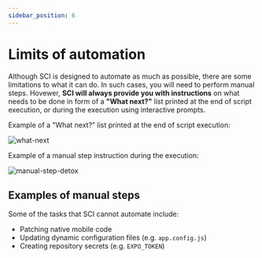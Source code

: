 ```yaml
---
sidebar_position: 6
---
```


# Limits of automation

Although SCI is designed to automate as much as possible, there are some limitations to what it can do. In such cases, you will need to perform manual steps.
Hovewer, **SCI will always provide you with instructions** on what needs to be done
in form of a **"What next?"** list printed at the end of script execution, or during the
execution using interactive prompts.

Example of a "What next?" list printed at the end of script execution:

![what-next](/img/introduction/what_next.png)

Example of a manual step instruction during the execution:

![manual-step-detox](/img/introduction/manual_step_detox.png)

## Examples of manual steps

Some of the tasks that SCI cannot automate include:

- Patching native mobile code
- Updating dynamic configuration files (e.g. `app.config.js`)
- Creating repository secrets (e.g. `EXPO_TOKEN`)
